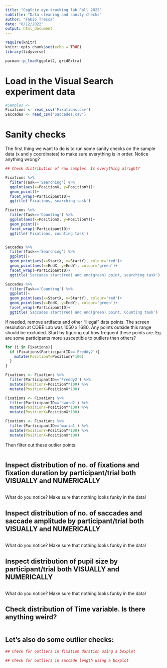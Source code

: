 ```yaml
---
title: "CogScie eye-tracking lab Fall 2022"
subtitle: "Data cleaning and sanity checks"
author: "Fabio Trecca"
date: "8/12/2022"
output: html_document
---
```


```r
require(knitr)
knitr::opts_chunk$set(echo = TRUE)
library(tidyverse)

pacman::p_load(ggplot2, gridExtra)
```

# Load in the Visual Search experiment data
```r
#Samples <- 
Fixations <- read_csv('Fixations.csv')
Saccades <- read_csv('Saccades.csv')
```

# Sanity checks

The first thing we want to do is to run some sanity checks on the sample data (x and y coordinates) to make sure everything is in order. Notice anything wrong?

```r
## Check distribution of raw samples. Is everything alright?

Fixations %>% 
  filter(Task=='Searching') %>% 
  ggplot(aes(x=PositionX, y=PositionY))+
  geom_point()+
  facet_wrap(~ParticipantID)+
  ggtitle('Fixations, searching task')

Fixations %>% 
  filter(Task=='Counting') %>% 
  ggplot(aes(x=PositionX, y=PositionY))+
  geom_point()+
  facet_wrap(~ParticipantID)+
  ggtitle('Fixations, counting task')


Saccades %>%
  filter(Task=='Searching') %>%
  ggplot()+
  geom_point(aes(x=StartX, y=StartY), colour='red')+
  geom_point(aes(x=EndX, y=EndY), colour='green')+
  facet_wrap(~ParticipantID)+
  ggtitle('Saccades start(red) and end(green) point, searching task')

Saccades %>%
  filter(Task=='Counting') %>%
  ggplot()+
  geom_point(aes(x=StartX, y=StartY), colour='red')+
  geom_point(aes(x=EndX, y=EndY), colour='green')+
  facet_wrap(~ParticipantID)+
  ggtitle('Saccades start(red) and end(green) point, Counting task')


```

If needed, remove artifacts and other "illegal" data points. The screen resolution at COBE Lab was 1050 x 1680. Any points outside this range should be excluded. Start by figuring out how frequent these points are. Eg. are some participants more susceptible to outliers than others?

```r
for (i in Fixations){
  if (Fixations$ParticipantID=='Freddy2'){
    mutate(PositionY=PositionY*100)
  }
}

Fixations <- Fixations %>% 
  filter(ParticipantID=='Freddy2') %>% 
  mutate(PositionY=PositionY*100) %>% 
  mutate(PositionX=PositionX*100)

Fixations <- Fixations %>% 
  filter(ParticipantID=='sword2') %>% 
  mutate(PositionY=PositionY*100) %>% 
  mutate(PositionX=PositionX*100)

Fixations <- Fixations %>% 
  filter(ParticipantID=='maria1') %>% 
  mutate(PositionY=PositionY*100) %>% 
  mutate(PositionX=PositionX*100)

```

Then filter out these outlier points:

```r

```


## Inspect distribution of no. of fixations and fixation duration by participant/trial both VISUALLY and NUMERICALLY

```r

```

What do you notice? Make sure that nothing looks funky in the data!

## Inspect distribution of no. of saccades and saccade amplitude by participant/trial both VISUALLY and NUMERICALLY

```r

```

What do you notice? Make sure that nothing looks funky in the data!

## Inspect distribution of pupil size by participant/trial both VISUALLY and NUMERICALLY

```r

```

What do you notice? Make sure that nothing looks funky in the data!

## Check distribution of Time variable. Is there anything weird?

```r

```

## Let's also do some outlier checks:

```r
## Check for outliers in fixation duration using a boxplot

```

```r
## Check for outliers in saccade length using a boxplot

```

